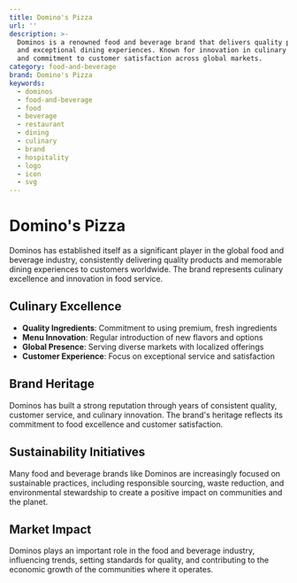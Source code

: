 ```yaml
---
title: Domino's Pizza
url: ''
description: >-
  Dominos is a renowned food and beverage brand that delivers quality products
  and exceptional dining experiences. Known for innovation in culinary offerings
  and commitment to customer satisfaction across global markets.
category: food-and-beverage
brand: Domino's Pizza
keywords:
  - dominos
  - food-and-beverage
  - food
  - beverage
  - restaurant
  - dining
  - culinary
  - brand
  - hospitality
  - logo
  - icon
  - svg
---
```


# Domino's Pizza

Dominos has established itself as a significant player in the global food and beverage industry, consistently delivering quality products and memorable dining experiences to customers worldwide. The brand represents culinary excellence and innovation in food service.

## Culinary Excellence

- **Quality Ingredients**: Commitment to using premium, fresh ingredients
- **Menu Innovation**: Regular introduction of new flavors and options
- **Global Presence**: Serving diverse markets with localized offerings
- **Customer Experience**: Focus on exceptional service and satisfaction

## Brand Heritage

Dominos has built a strong reputation through years of consistent quality, customer service, and culinary innovation. The brand's heritage reflects its commitment to food excellence and customer satisfaction.

## Sustainability Initiatives

Many food and beverage brands like Dominos are increasingly focused on sustainable practices, including responsible sourcing, waste reduction, and environmental stewardship to create a positive impact on communities and the planet.

## Market Impact

Dominos plays an important role in the food and beverage industry, influencing trends, setting standards for quality, and contributing to the economic growth of the communities where it operates.
